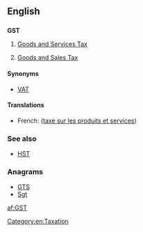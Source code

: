 ==English==

==={{initialism-old|en}}===
'''GST'''

# {{context|taxation}} [[goods and services tax|Goods and Services Tax]] {{qualifier|Australia, New Zealand, Canada}}
# {{context|taxation}} [[goods and sales tax|Goods and Sales Tax]] {{qualifier|state of Victoria in Australia, formerly in Canada, was planned in Hong Kong}}

====Synonyms====
* [[VAT]]

====Translations====
{{trans-top|Goods and Services Tax}}
* French: {{t+|fr|TPS}} ([[taxe sur les produits et services]])
{{trans-mid}}
{{trans-bottom}}

{{trans-top|Goods and Sales Tax}}
{{trans-mid}}
{{trans-bottom}}

{{checktrans-top}}
{{trans-bottom}}

===See also===
* [[HST]]

===Anagrams===
* [[GTS#English|GTS]]
* [[Sgt#English|Sgt]]

[[Category:en:Taxation]]

[[af:GST]]